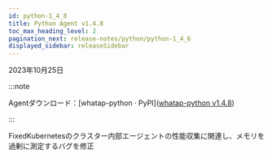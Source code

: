 ```yaml
---
id: python-1_4_8
title: Python Agent v1.4.8
toc_max_heading_level: 2
pagination_next: release-notes/python/python-1_4_6
displayed_sidebar: releaseSidebar
---
```


2023年10月25日

:::note

Agentダウンロード：[whatap-python · PyPI]([whatap-python v1.4.8](https://pypi.org/project/whatap-python/1.4.8/))

:::

<p><Status>Fixed</Status>Kubernetesのクラスター内部エージェントの性能収集に関連し、メモリを過剰に測定するバグを修正</p>
